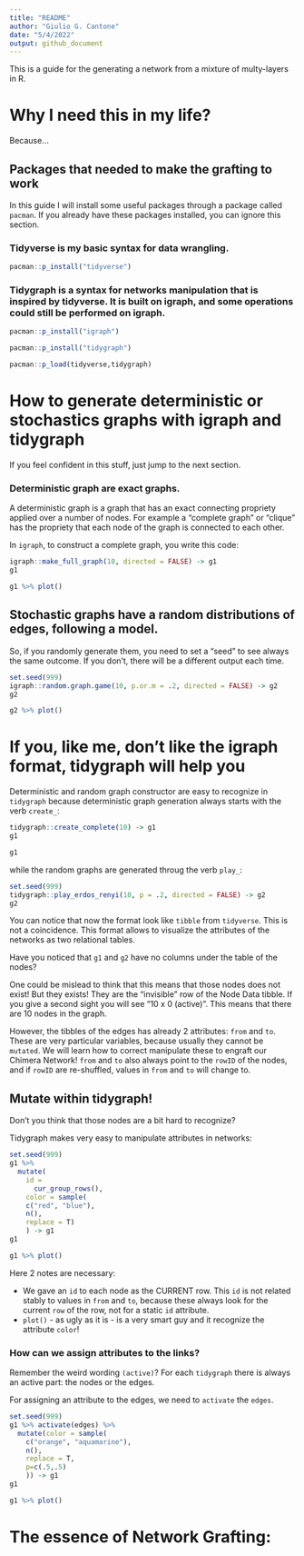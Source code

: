 ```yaml
---
title: "README"
author: "Giulio G. Cantone"
date: "5/4/2022"
output: github_document
---
```


This is a guide for the generating a network from a mixture of multy-layers in R.

# Why I need this in my life?

Because...

## Packages that needed to make the grafting to work

In this guide I will install some useful packages through a package called `pacman`. If you already have these packages installed, you can ignore this section.

### Tidyverse is my basic syntax for data wrangling.

```r
pacman::p_install("tidyverse")
```

### Tidygraph is a syntax for networks manipulation that is inspired by tidyverse. It is built on igraph, and some operations could still be performed on igraph.

```r
pacman::p_install("igraph")
```

```r
pacman::p_install("tidygraph")
```

```r
pacman::p_load(tidyverse,tidygraph)
```

# How to generate deterministic or stochastics graphs with igraph and tidygraph

If you feel confident in this stuff, just jump to the next section.

### Deterministic graph are exact graphs.

A deterministic graph is a graph that has an exact connecting propriety applied over a number of nodes. For example a "complete graph" or "clique" has the propriety that each node of the graph is connected to each other.

In `igraph`, to construct a complete graph, you write this code:

```r
igraph::make_full_graph(10, directed = FALSE) -> g1
g1

g1 %>% plot()
```
## Stochastic graphs have a random distributions of edges, following a model.

So, if you randomly generate them, you need to set a "seed" to see always the same outcome. If you don't, there will be a different output each time.

```r
set.seed(999)
igraph::random.graph.game(10, p.or.m = .2, directed = FALSE) -> g2
g2

g2 %>% plot()
```

# If you, like me, don't like the igraph format, tidygraph will help you

Deterministic and random graph constructor are easy to recognize in `tidygraph` because deterministic graph generation always starts with the verb `create_`:

```r
tidygraph::create_complete(10) -> g1
g1

g1
```
while the random graphs are generated throug the verb `play_`:

```r
set.seed(999)
tidygraph::play_erdos_renyi(10, p = .2, directed = FALSE) -> g2
g2
```

You can notice that now the format look like `tibble` from `tidyverse`. This is not a coincidence. This format allows to visualize the attributes of the networks as two relational tables.

Have you noticed that `g1` and `g2` have no columns under the table of the nodes?

One could be mislead to think that this means that those nodes does not exist! But they exists! They are the "invisible" row of the Node Data tibble. If you give a second sight you will see "10 x 0 (active)". This means that there are 10 nodes in the graph.

However, the tibbles of the edges has already 2 attributes: `from` and `to`. These are very particular variables, because usually they cannot be `mutated`. We will learn how to correct manipulate these to engraft our Chimera Network! `from` and `to` also always point to the `rowID` of the nodes, and if `rowID` are re-shuffled, values in `from` and `to` will change to.

## Mutate within tidygraph!

Don't you think that those nodes are a bit hard to recognize?

Tidygraph makes very easy to manipulate attributes in networks:

```r
set.seed(999)
g1 %>%
  mutate(
    id =
      cur_group_rows(),
    color = sample(
    c("red", "blue"),
    n(),
    replace = T)
    ) -> g1
g1

g1 %>% plot()
```

Here 2 notes are necessary:

- We gave an `id` to each node as the CURRENT row. This `id` is not related stably to values in `from` and `to`, because these always look for the current `row` of the row, not for a static `id` attribute.
- `plot()` - as ugly as it is - is a very smart guy and it recognize the attribute `color`!

### How can we assign attributes to the links?

Remember the weird wording `(active)`? For each `tidygraph` there is always an active part: the nodes or the edges.

For assigning an attribute to the edges, we need to `activate` the `edges`.

```r
set.seed(999)
g1 %>% activate(edges) %>%
  mutate(color = sample(
    c("orange", "aquamarine"),
    n(),
    replace = T,
    p=c(.5,.5)
    )) -> g1
g1

g1 %>% plot()
```

# The essence of Network Grafting:

